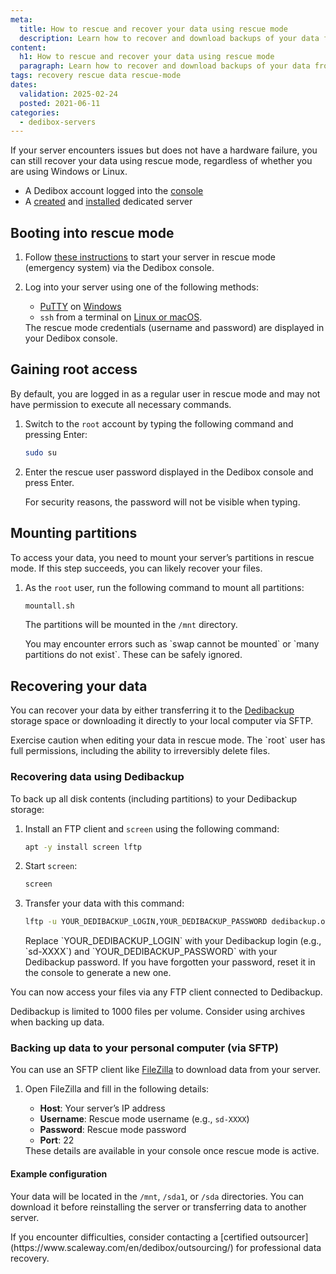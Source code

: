 ```yaml
---
meta:
  title: How to rescue and recover your data using rescue mode
  description: Learn how to recover and download backups of your data from a Scaleway Dedibox server using rescue mode with SFTP or Dedibackup.
content:
  h1: How to rescue and recover your data using rescue mode
  paragraph: Learn how to recover and download backups of your data from a Scaleway Dedibox server using rescue mode with SFTP or Dedibackup.
tags: recovery rescue data rescue-mode
dates:
  validation: 2025-02-24
  posted: 2021-06-11
categories:
  - dedibox-servers
---
```



If your server encounters issues but does not have a hardware failure, you can still recover your data using rescue mode, regardless of whether you are using Windows or Linux.

<Macro id="requirements" />

- A Dedibox account logged into the [console](https://console.online.net)
- A [created](/dedibox/how-to/order-a-server/) and [installed](/dedibox/how-to/install-a-server/) dedicated server

## Booting into rescue mode

1. Follow [these instructions](/dedibox/how-to/use-rescue-mode/) to start your server in rescue mode (emergency system) via the Dedibox console.
2. Log into your server using one of the following methods:
   - [PuTTY](http://the.earth.li/~sgtatham/putty/latest/x86/putty.exe) on [Windows](/dedibox/how-to/connect-to-server/#for-windows-users)
   - `ssh` from a terminal on [Linux or macOS](/dedibox/how-to/connect-to-server/#for-macos-and-linux-users).

   <Message type="tip">
     The rescue mode credentials (username and password) are displayed in your Dedibox console.
   </Message>

## Gaining root access

By default, you are logged in as a regular user in rescue mode and may not have permission to execute all necessary commands.

1. Switch to the `root` account by typing the following command and pressing Enter:
    ```bash
    sudo su
    ```
2. Enter the rescue user password displayed in the Dedibox console and press Enter.
   
   <Message type="tip">
     For security reasons, the password will not be visible when typing.
   </Message>

## Mounting partitions

To access your data, you need to mount your server’s partitions in rescue mode. If this step succeeds, you can likely recover your files.

1. As the `root` user, run the following command to mount all partitions:
    ```bash
    mountall.sh
    ```
   The partitions will be mounted in the `/mnt` directory.

   <Message type="note">
     You may encounter errors such as `swap cannot be mounted` or `many partitions do not exist`. These can be safely ignored.
   </Message> 

## Recovering your data

You can recover your data by either transferring it to the [Dedibackup](https://www.scaleway.com/en/dedibox/storage/) storage space or downloading it directly to your local computer via SFTP.

<Message type="important">
  Exercise caution when editing your data in rescue mode. The `root` user has full permissions, including the ability to irreversibly delete files.
</Message>

### Recovering data using Dedibackup

To back up all disk contents (including partitions) to your Dedibackup storage:

1. Install an FTP client and `screen` using the following command:
    ```bash
    apt -y install screen lftp
    ```
2. Start `screen`:
    ```bash
    screen
    ```
3. Transfer your data with this command:
    ```bash
    lftp -u YOUR_DEDIBACKUP_LOGIN,YOUR_DEDIBACKUP_PASSWORD dedibackup.online.net -e "mirror --reverse /mnt /; exit"
    ```
    <Message type="note">
      Replace `YOUR_DEDIBACKUP_LOGIN` with your Dedibackup login (e.g., `sd-XXXX`) and `YOUR_DEDIBACKUP_PASSWORD` with your Dedibackup password.
    </Message>

   <Message type="tip">
     If you have forgotten your password, reset it in the console to generate a new one.
   </Message>

You can now access your files via any FTP client connected to Dedibackup.

<Message type="tip">
  Dedibackup is limited to 1000 files per volume. Consider using archives when backing up data.
</Message>

### Backing up data to your personal computer (via SFTP)

You can use an SFTP client like [FileZilla](https://filezilla-project.org/) to download data from your server.

1. Open FileZilla and fill in the following details:
    - **Host**: Your server’s IP address
    - **Username**: Rescue mode username (e.g., `sd-XXXX`)
    - **Password**: Rescue mode password
    - **Port**: 22
   
   <Message type="tip">
     These details are available in your console once rescue mode is active.
   </Message>

#### Example configuration

<Lightbox src={image} />

Your data will be located in the `/mnt`, `/sda1`, or `/sda` directories. You can download it before reinstalling the server or transferring data to another server.

<Message type="tip">
  If you encounter difficulties, consider contacting a [certified outsourcer](https://www.scaleway.com/en/dedibox/outsourcing/) for professional data recovery.
</Message>